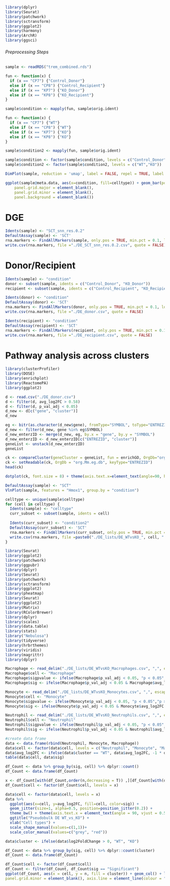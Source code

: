 ```r
library(dplyr)
library(Seurat)
library(patchwork)
library(sctransform)
library(ggplot2)
library(harmony)
library(ArchR)
library(ggsci)
```

###### Preprocessing Steps

```r
sample <- readRDS("trem_combined.rds")
```

```r
fun <- function(x) {
  if (x == "CP7") {"Control_Donor"} 
  else if (x == "CP8") {"Control_Recipient"}
  else if (x == "KP7") {"KO_Donor"}
  else if (x == "KP8") {"KO_Recipient"}
}

sample$condition <- mapply(fun, sample$orig.ident)
```

```r
fun <- function(x) {
  if (x == "CP7") {"WT"} 
  else if (x == "CP8") {"WT"}
  else if (x == "KP7") {"KO"}
  else if (x == "KP8") {"KO"}
}

sample$condition2 <- mapply(fun, sample$orig.ident)
```

```r
sample$condition <- factor(sample$condition, levels = c("Control_Donor","KO_Donor","Control_Recipient","KO_Recipient"))
sample$condition2 <- factor(sample$condition2, levels = c("WT","KO"))
```

```r
DimPlot(sample, reduction = 'umap', label = FALSE, repel = TRUE, label.size = 2.5, group.by = "celltype", cols = paletteDiscrete(unique(sample$celltype), set = "stallion"))
```

```r
ggplot(sample@meta.data, aes(x=condition, fill=celltype)) + geom_bar(position = "fill") + theme_linedraw() + theme(axis.text.x = element_text(angle = 90)) +  scale_fill_manual(values=as.vector(paletteDiscrete(unique(sample$celltype), set = "stallion"))) + theme(axis.line = element_line(colour = "black"),
    panel.grid.major = element_blank(),
    panel.grid.minor = element_blank(),
    panel.background = element_blank()) 
```

# DGE
```r
Idents(sample) <- "SCT_snn_res.0.2"
DefaultAssay(sample) <- 'SCT'
rna.markers <- FindAllMarkers(sample, only.pos = TRUE, min.pct = 0.1, logfc.threshold = 0.25)
write.csv(rna.markers, file ="./DE_SCT_snn_res.0.2.csv", quote = FALSE)
```

# Donor/Recipient
```r
Idents(sample) <- "condition"
donor <- subset(sample, idents = c("Control_Donor", "KO_Donor"))
recipient <- subset(sample, idents = c("Control_Recipient", "KO_Recipient"))
```

```r
Idents(donor) <- "condition"
DefaultAssay(donor) <- 'SCT'
rna.markers <- FindAllMarkers(donor, only.pos = TRUE, min.pct = 0.1, logfc.threshold = 0.25)
write.csv(rna.markers, file ="./DE_donor.csv", quote = FALSE)
```

```r
Idents(recipient) <- "condition"
DefaultAssay(recipient) <- 'SCT'
rna.markers <- FindAllMarkers(recipient, only.pos = TRUE, min.pct = 0.1, logfc.threshold = 0.25)
write.csv(rna.markers, file ="./DE_recipient.csv", quote = FALSE)
```

# Pathway analysis across clusters
```r
library(clusterProfiler)
library(DOSE)
library(enrichplot)
library(ReactomePA)
library(ggplot2)
```

```r
d <- read.csv("./DE_donor.csv")
d <- filter(d, avg_log2FC > 0.58)
d <- filter(d, p_val_adj < 0.05)
d_new <- d[c("gene", "cluster")]
d_new
```

```r
eg <- bitr(as.character(d_new$gene), fromType="SYMBOL", toType="ENTREZID", OrgDb="org.Mm.eg.db")
d_new <- filter(d_new, gene %in% eg$SYMBOL)
d_new_enterzID <- merge(d_new, eg, by.x = "gene", by.y = "SYMBOL")
d_new_enterzID <- d_new_enterzID[c("ENTREZID", "cluster")]
geneList <- unstack(d_new_enterzID)
geneList
```

```r
ck <- compareCluster(geneCluster = geneList, fun = enrichGO, OrgDb="org.Mm.eg.db")
ck <- setReadable(ck, OrgDb = "org.Mm.eg.db", keyType="ENTREZID")
head(ck) 
```

```r
dotplot(ck, font.size = 8) + theme(axis.text.x=element_text(angle=90, hjust=1))
```

```r
DefaultAssay(sample) <- "SCT"
VlnPlot(sample, features = "Hmox1", group.by = "condition")
```


```r
celltype <- unique(sample$celltype)
for (cell in celltype) {
  Idents(sample) <- "celltype"
  curr_subset <- subset(sample, idents = cell)
  
  Idents(curr_subset) <- "condition2"
  DefaultAssay(curr_subset) <- 'SCT'
  rna.markers <- FindAllMarkers(curr_subset, only.pos = TRUE, min.pct = 0.1, logfc.threshold = 0.01)
  write.csv(rna.markers, file =paste0("./DE_lists/DE_WTvsKO_", cell, ".csv"), quote = FALSE)
}
```



```r
library(Seurat)
library(ggplot2)
library(patchwork)
library(ggpubr)
library(dplyr)
library(Seurat)
library(patchwork)
library(sctransform)
library(ggplot2)
library(pheatmap)
library(Seurat)
library(ggplot2)
library(Matrix)
library(RColorBrewer)
library(dplyr)
library(scales)
library(data.table)
library(stats)
library("Nebulosa")
library(tidyverse)
library(hrbrthemes)
library(viridis)
library(magrittr)
library(dplyr)
```

```r
Macrophage <- read_delim("./DE_lists/DE_WTvsKO_Macrophages.csv", ",", escape_double = FALSE, trim_ws = TRUE)
Macrophage$cell <- "Macrophage"
Macrophage$sigpvalue <- ifelse(Macrophage$p_val_adj < 0.05, "p < 0.05","p > 0.05")
Macrophage$sig <- ifelse(Macrophage$p_val_adj < 0.05 & Macrophage$avg_log2FC > 0.25, "Significant","Not Significant")

Monocyte <- read_delim("./DE_lists/DE_WTvsKO_Monocytes.csv", ",", escape_double = FALSE, trim_ws = TRUE)
Monocyte$cell <- "Monocyte"
Monocyte$sigpvalue <- ifelse(Monocyte$p_val_adj < 0.05, "p < 0.05","p > 0.05")
Monocyte$sig <- ifelse(Monocyte$p_val_adj < 0.05 & Monocyte$avg_log2FC > 0.25, "Significant","Not Significant")

Neutrophil <- read_delim("./DE_lists/DE_WTvsKO_Neutrophils.csv", ",", escape_double = FALSE, trim_ws = TRUE)
Neutrophil$cell <- "Neutrophil"
Neutrophil$sigpvalue <- ifelse(Neutrophil$p_val_adj < 0.05, "p < 0.05","p > 0.05")
Neutrophil$sig <- ifelse(Neutrophil$p_val_adj < 0.05 & Neutrophil$avg_log2FC > 0.25, "Significant","Not Significant")
```

```r
#create data frame
data <- data.frame(rbind(Neutrophil, Monocyte, Macrophage))
data$cell <- factor(data$cell, levels = c("Neutrophil", "Monocyte", "Macrophage"))
data$avg_log2FC <- ifelse(data$cluster == "WT", data$avg_log2FC, -1 * data$avg_log2FC)
table(data$cell, data$sig)
```


```r
df_Count <- data %>% group_by(sig, cell) %>% dplyr::count()
df_Count <- data.frame(df_Count)

x <- df_Count[with(df_Count,order(n,decreasing = T)) ,][df_Count[with(df_Count,order(n, decreasing = T)) ,]$sig=="Significant",]$cell
df_Count$cell <- factor(df_Count$cell, levels = x)

data$cell <- factor(data$cell, levels = x)
data %>%
  ggplot(aes(x=cell, y=avg_log2FC, fill=cell, color=sig)) +
  geom_jitter(size=1, alpha=0.5, position=position_jitter(0.2)) + 
  theme_bw() + theme(axis.text.x = element_text(angle = 90, vjust = 0.5, hjust=1)) + theme(panel.border = element_blank(), panel.grid.major = element_blank(),panel.grid.minor = element_blank(), axis.line = element_line(colour = "black"), legend.position="none") + scale_y_continuous(limits = c(-1, 1)) +
  ggtitle("Pseudobulk DE WT_vs_KO") +
  xlab("Cell types") +
  scale_shape_manual(values=c(1,1))+
  scale_color_manual(values=c("grey", "red"))
```

```r
data$cluster <- ifelse(data$log2FoldChange > 0, "WT", "KO")
```

```r
df_Count <- data %>% group_by(sig, cell) %>% dplyr::count(cluster)
df_Count <- data.frame(df_Count)

df_Count$cell <- factor(df_Count$cell)
df_Count <- filter(df_Count, df_Count$sig == "Significant")
ggplot(df_Count, aes(x = cell, y = n, fill = cluster)) + geom_col() + labs(x="Cell Type", y="#Genes", fill="Significance") + scale_fill_manual(values = c("dodgerblue4", "red3")) + theme_bw() + theme(axis.text.x = element_text(angle = 90, vjust = 0.5, hjust=1)) + theme(panel.border = element_blank(), panel.grid.major = element_blank(),
panel.grid.minor = element_blank(), axis.line = element_line(colour = "black"))
```


